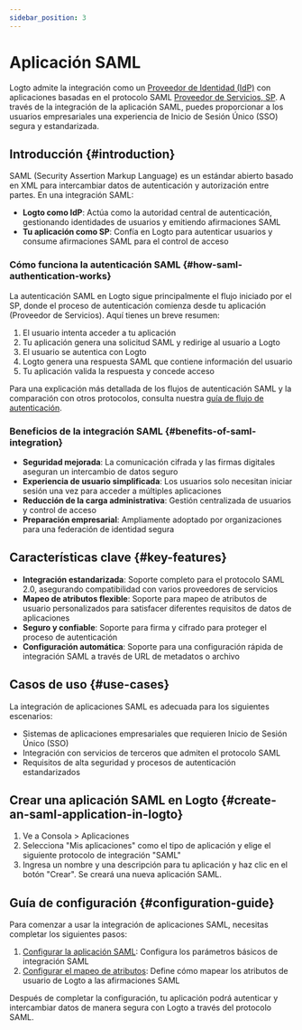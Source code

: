 ```yaml
---
sidebar_position: 3
---
```


# Aplicación SAML

Logto admite la integración como un [Proveedor de Identidad (IdP)](https://auth.wiki/identity-provider) con aplicaciones basadas en el protocolo SAML [Proveedor de Servicios, SP](https://auth.wiki/service-provider). A través de la integración de la aplicación SAML, puedes proporcionar a los usuarios empresariales una experiencia de Inicio de Sesión Único (SSO) segura y estandarizada.

## Introducción \{#introduction}

SAML (Security Assertion Markup Language) es un estándar abierto basado en XML para intercambiar datos de autenticación y autorización entre partes. En una integración SAML:

- **Logto como IdP**: Actúa como la autoridad central de autenticación, gestionando identidades de usuarios y emitiendo afirmaciones SAML
- **Tu aplicación como SP**: Confía en Logto para autenticar usuarios y consume afirmaciones SAML para el control de acceso

### Cómo funciona la autenticación SAML \{#how-saml-authentication-works}

La autenticación SAML en Logto sigue principalmente el flujo iniciado por el SP, donde el proceso de autenticación comienza desde tu aplicación (Proveedor de Servicios). Aquí tienes un breve resumen:

1. El usuario intenta acceder a tu aplicación
2. Tu aplicación genera una solicitud SAML y redirige al usuario a Logto
3. El usuario se autentica con Logto
4. Logto genera una respuesta SAML que contiene información del usuario
5. Tu aplicación valida la respuesta y concede acceso

Para una explicación más detallada de los flujos de autenticación SAML y la comparación con otros protocolos, consulta nuestra [guía de flujo de autenticación](/integrate-logto/integrate-logto-into-your-application/understand-authentication-flow.mdx#saml-authentication-flow).

### Beneficios de la integración SAML \{#benefits-of-saml-integration}

- **Seguridad mejorada**: La comunicación cifrada y las firmas digitales aseguran un intercambio de datos seguro
- **Experiencia de usuario simplificada**: Los usuarios solo necesitan iniciar sesión una vez para acceder a múltiples aplicaciones
- **Reducción de la carga administrativa**: Gestión centralizada de usuarios y control de acceso
- **Preparación empresarial**: Ampliamente adoptado por organizaciones para una federación de identidad segura

## Características clave \{#key-features}

- **Integración estandarizada**: Soporte completo para el protocolo SAML 2.0, asegurando compatibilidad con varios proveedores de servicios
- **Mapeo de atributos flexible**: Soporte para mapeo de atributos de usuario personalizados para satisfacer diferentes requisitos de datos de aplicaciones
- **Seguro y confiable**: Soporte para firma y cifrado para proteger el proceso de autenticación
- **Configuración automática**: Soporte para una configuración rápida de integración SAML a través de URL de metadatos o archivo

## Casos de uso \{#use-cases}

La integración de aplicaciones SAML es adecuada para los siguientes escenarios:

- Sistemas de aplicaciones empresariales que requieren Inicio de Sesión Único (SSO)
- Integración con servicios de terceros que admiten el protocolo SAML
- Requisitos de alta seguridad y procesos de autenticación estandarizados

## Crear una aplicación SAML en Logto \{#create-an-saml-application-in-logto}

1. Ve a <CloudLink to="/applications">Consola > Aplicaciones</CloudLink>
2. Selecciona "Mis aplicaciones" como el tipo de aplicación y elige el siguiente protocolo de integración "SAML"
3. Ingresa un nombre y una descripción para tu aplicación y haz clic en el botón "Crear". Se creará una nueva aplicación SAML.

## Guía de configuración \{#configuration-guide}

Para comenzar a usar la integración de aplicaciones SAML, necesitas completar los siguientes pasos:

1. [Configurar la aplicación SAML](/integrate-logto/saml-app/setup.mdx): Configura los parámetros básicos de integración SAML
2. [Configurar el mapeo de atributos](/integrate-logto/saml-app/attribute-mapping.mdx): Define cómo mapear los atributos de usuario de Logto a las afirmaciones SAML

Después de completar la configuración, tu aplicación podrá autenticar y intercambiar datos de manera segura con Logto a través del protocolo SAML.

